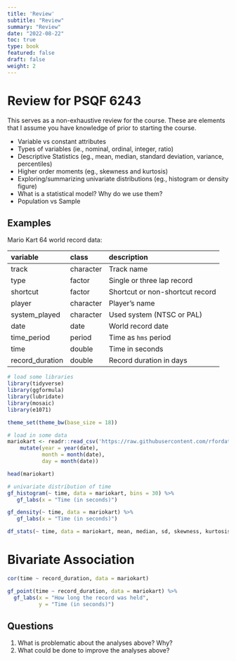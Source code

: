 ```yaml
---
title: 'Review'
subtitle: "Review"
summary: "Review"
date: "2022-08-22"
toc: true
type: book
featured: false
draft: false
weight: 2
---
```


# Review for PSQF 6243

This serves as a non-exhaustive review for the course. These are elements that I assume you have knowledge of prior to starting the course. 

+ Variable vs constant attributes
+ Types of variables (ie., nominal, ordinal, integer, ratio)
+ Descriptive Statistics (eg., mean, median, standard deviation, variance, percentiles)
+ Higher order moments (eg., skewness and kurtosis)
+ Exploring/summarizing univariate distributions (eg., histogram or density figure)
+ What is a statistical model? Why do we use them?
+ Population vs Sample


## Examples

Mario Kart 64 world record data:

| variable         | class     | description                     |
|:-----------------|:----------|:--------------------------------|
| track            | character | Track name                      |
| type             | factor    | Single or three lap record      |
| shortcut         | factor    | Shortcut or non-shortcut record |
| player           | character | Player’s name                   |
| system_played    | character | Used system (NTSC or PAL)       |
| date             | date      | World record date               |
| time_period      | period    | Time as `hms` period            |
| time             | double    | Time in seconds                 |
| record_duration  | double    | Record duration in days         |

```r
# load some libraries
library(tidyverse)
library(ggformula)
library(lubridate)
library(mosaic)
library(e1071)

theme_set(theme_bw(base_size = 18))

# load in some data
mariokart <- readr::read_csv('https://raw.githubusercontent.com/rfordatascience/tidytuesday/master/data/2021/2021-05-25/records.csv') %>%
    mutate(year = year(date),
           month = month(date),
           day = month(date))

head(mariokart)
```

```r
# univariate distribution of time
gf_histogram(~ time, data = mariokart, bins = 30) %>% 
   gf_labs(x = "Time (in seconds)")
```

```r
gf_density(~ time, data = mariokart) %>% 
   gf_labs(x = "Time (in seconds)")
```

```r
df_stats(~ time, data = mariokart, mean, median, sd, skewness, kurtosis, quantile(probs = c(0.1, 0.5, 0.9)))
```

# Bivariate Association

```r
cor(time ~ record_duration, data = mariokart)
```

```r
gf_point(time ~ record_duration, data = mariokart) %>%
  gf_labs(x = "How long the record was held",
          y = "Time (in seconds)")
```

## Questions
1. What is problematic about the analyses above? Why?
2. What could be done to improve the analyses above?
